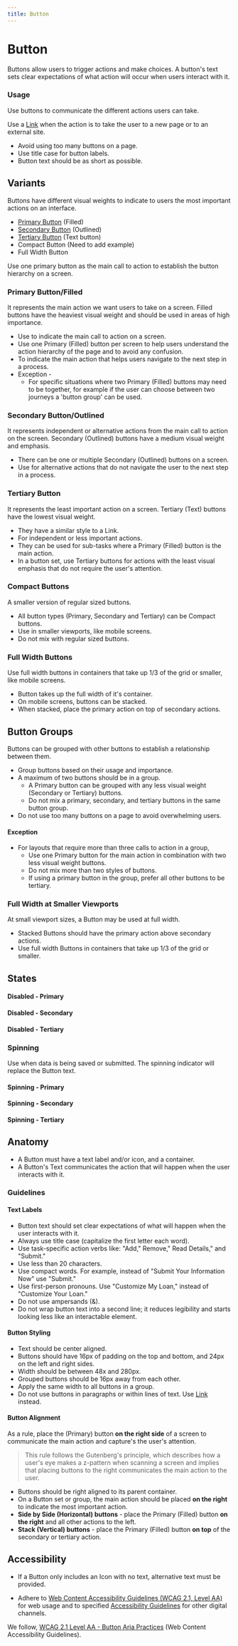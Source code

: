 ```yaml
---
title: Button
---
```



# Button

Buttons allow users to trigger actions and make choices. A button's text
sets clear expectations of what action will occur when users interact with it.

<ComponentPreview
  componentName="button--primary"
  hasReact
  hasAngular
  hasHTML
  titleAttr="Button Example"
/>

### Usage

Use buttons to communicate the different actions users can take.

Use a [Link](/using-spark/components/link) when the action is to take the user to a new page or to an external site.

- Avoid using too many buttons on a page.
- Use title case for button labels.
- Button text should be as short as possible.

## Variants

Buttons have different visual weights to indicate to users the most
important actions on an interface.

- [Primary Button](/using-spark/components/button/#primary-button) (Filled)
- [Secondary Button](/using-spark/components/button/#secondary-button) (Outlined)
- [Tertiary Button](/using-spark/components/button/#tertiary-button) (Text button)
- Compact Button (Need to add example)
- Full Width Button

Use one primary button as the main call to action to establish the
button hierarchy on a screen.

### Primary Button/Filled

It represents the main action we want users to take on a screen. Filled
buttons have the heaviest visual weight and should be used in areas of
high importance.

- Use to indicate the main call to action on a screen.
- Use one Primary (Filled) button per screen to help users understand the action hierarchy of the page and to avoid any confusion.
- To indicate the main action that helps users navigate to the next step in a process.
- Exception -
  - For specific situations where two Primary (Filled) buttons may need to be together, for example if the user can choose between two journeys a 'button group' can be used.

<ComponentPreview
  componentName="button--primary"
  hasReact
  hasAngular
  hasHTML
  titleAttr="Primary Button Example"
/>

### Secondary Button/Outlined

It represents independent or alternative actions from the main call to action on
the screen. Secondary (Outlined) buttons have a medium visual weight and emphasis.

- There can be one or multiple Secondary (Outlined) buttons on a screen.
- Use for alternative actions that do not navigate the user to the next step in a process.

<ComponentPreview
  componentName="button--secondary"
  hasReact
  hasAngular
  hasHTML
  titleAttr="Secondary Button Example"
/>

### Tertiary Button

It represents the least important action on a screen. Tertiary (Text)
buttons have the lowest visual weight.

- They have a similar style to a Link.
- For independent or less important actions.
- They can be used for sub-tasks where a Primary (Filled) button is the main action.
- In a button set, use Tertiary buttons for actions with the least visual emphasis that do not require the user's attention.

<ComponentPreview
  componentName="button--tertiary"
  hasReact
  hasAngular
  hasHTML
  titleAttr="Tertiary Button Example"
/>

### Compact Buttons

A smaller version of regular sized buttons.

- All button types (Primary, Secondary and Tertiary) can be Compact buttons.
- Use in smaller viewports, like mobile screens.
- Do not mix with regular sized buttons.

### Full Width Buttons

Use full width buttons in containers that take up 1/3 of the grid or
smaller, like mobile screens.

- Button takes up the full width of it's container.
- On mobile screens, buttons can be stacked.
- When stacked, place the primary action on top of secondary actions.

<ComponentPreview
  componentName="button--full-width-at-small-viewport"
  hasReact
  hasAngular
  hasHTML
  titleAttr="Full Width at Smaller Viewports Button Example"
/>
## Button Groups

Buttons can be grouped with other buttons to establish a relationship between them.

- Group buttons based on their usage and importance.
- A maximum of two buttons should be in a group.
  - A Primary button can be grouped with any less visual weight (Secondary or Tertiary) buttons.
  - Do not mix a primary, secondary, and tertiary buttons in the same button group.
- Do not use too many buttons on a page to avoid overwhelming users.

#### Exception

- For layouts that require more than three calls to action in a group,
  - Use one Primary button for the main action in combination with two less visual weight buttons.
  - Do not mix more than two styles of buttons.
  - If using a primary button in the group, prefer all other buttons to be tertiary.

### Full Width at Smaller Viewports

At small viewport sizes, a Button may be used at full width.

- Stacked Buttons should have the primary action above secondary actions.
- Use full width Buttons in containers that take up 1/3 of the grid or smaller.

<ComponentPreview
  componentName="button--full-width-at-small-viewport"
  hasReact
  hasAngular
  hasHTML
  titleAttr="Full Width at Smaller Viewports Button Example"
/>

## States

#### Disabled - Primary

<ComponentPreview
  componentName="button--disabled"
  hasReact
  hasAngular
  hasHTML
  titleAttr="Disabled Button Example"
/>

#### Disabled - Secondary

<ComponentPreview
  componentName="button--disabled-secondary"
  hasReact
  hasAngular
  hasHTML
  titleAttr="Disabled Secondary Button Example"
/>

#### Disabled - Tertiary

<ComponentPreview
  componentName="button--disabled-tertiary"
  hasReact
  hasAngular
  hasHTML
  titleAttr="Disabled Tertiary Button Example"
/>

### Spinning

Use when data is being saved or submitted. The spinning indicator will replace the Button text.

#### Spinning - Primary

<ComponentPreview
  componentName="button--spinning"
  hasReact
  hasAngular
  hasHTML
  titleAttr="Spinning Primary Button Example"
/>

#### Spinning - Secondary

<ComponentPreview
  componentName="button--spinning-secondary"
  hasHTML
  hasReact
  hasAngular
  titleAttr="Spinning Secondary Button Example"
/>

#### Spinning - Tertiary

<ComponentPreview
  componentName="button--spinning-tertiary"
  hasHTML
  hasReact
  hasAngular
  titleAttr="Spinning Tertiary Button Example"
/>

## Anatomy

- A Button must have a text label and/or icon, and a container.
- A Button's Text communicates the action that will happen when the
  user interacts with it.

### Guidelines

#### Text Labels

- Button text should set clear expectations of what will happen when the user interacts with it.
- Always use title case (capitalize the first letter each word).
- Use task-specific action verbs like: "Add," Remove," Read Details," and "Submit."
- Use less than 20 characters.
- Use compact words. For example, instead of "Submit Your Information Now" use "Submit."
- Use first-person pronouns. Use "Customize My Loan," instead of "Customize Your Loan."
- Do not use ampersands (&).
- Do not wrap button text into a second line; it reduces legibility and starts looking less like an interactable element.

#### Button Styling

- Text should be center aligned.
- Buttons should have 16px of padding on the top and bottom, and 24px on the left and right sides.
- Width should be between 48x and 280px.
- Grouped buttons should be 16px away from each other.
- Apply the same width to all buttons in a group.
- Do not use buttons in paragraphs or within lines of text. Use
  [Link](/using-spark/components/link)
  instead.

#### Button Alignment

As a rule, place the (Primary) button **on the right side** of a screen
to communicate the main action and capture's the user's attention.

> This rule follows the Gutenberg's principle, which describes how a
> user's eye makes a z-pattern when scanning a screen and implies that
> placing buttons to the right communicates the main action to the user.

- Buttons should be right aligned to its parent container.
- On a Button set or group, the main action should be placed **on the
  right** to indicate the most important action.
- **Side by Side (Horizontal) buttons** - place the Primary (Filled) button **on the right** and all other actions to the left.
- **Stack (Vertical) buttons** - place the Primary (Filled) button **on top** of the secondary or tertiary action.

## Accessibility

- If a Button only includes an Icon with no text, alternative text
  must be provided.

- Adhere to [Web Content Accessibility Guidelines (WCAG 2.1, Level AA)](https://www.w3.org/TR/WCAG21/) for web usage and to specified [Accessibility Guidelines](https://sparkdesignsystem.com/principles/accessibility-guidelines/) for other digital channels.

We follow, [WCAG 2.1 Level AA - Button Aria
Practices](https://www.w3.org/TR/wai-aria-practices-1.1/#button) (Web
Content Accessibility Guidelines).
